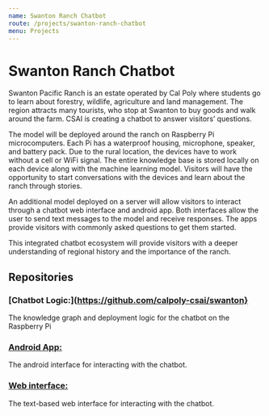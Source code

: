 ```yaml
---
name: Swanton Ranch Chatbot
route: /projects/swanton-ranch-chatbot
menu: Projects
---
```


# Swanton Ranch Chatbot

Swanton Pacific Ranch is an estate operated by Cal Poly where students go to learn about forestry, wildlife, agriculture and land management. The region attracts many tourists, who stop at Swanton to buy goods and walk around the farm. CSAI is creating a chatbot to answer visitors’ questions.

The model will be deployed around the ranch on Raspberry Pi microcomputers. Each Pi has a waterproof housing, microphone, speaker, and battery pack. Due to the rural location, the devices have to work without a cell or WiFi signal. The entire knowledge base is stored locally on each device along with the machine learning model. Visitors will have the opportunity to start conversations with the devices and learn about the ranch through stories.

An additional model deployed on a server will allow visitors to interact through a chatbot web interface and android app. Both interfaces allow the user to send text messages to the model and receive responses. The apps provide visitors with commonly asked questions to get them started.

This integrated chatbot ecosystem will provide visitors with a deeper understanding of regional history and the importance of the ranch.

## Repositories

### [Chatbot Logic:](https://github.com/calpoly-csai/swanton}

The knowledge graph and deployment logic for the chatbot on the Raspberry Pi

### [Android App:](https://github.com/calpoly-csai/swanton-android-app)

The android interface for interacting with the chatbot.

### [Web interface:](https://github.com/calpoly-csai/swanton-chat-bot)

The text-based web interface for interacting with the chatbot.
